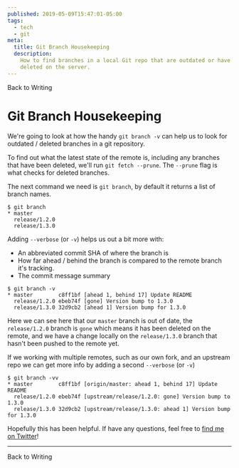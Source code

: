 ```yaml
---
published: 2019-05-09T15:47:01-05:00
tags:
  - tech
  - git
meta:
  title: Git Branch Housekeeping
  description:
    How to find branches in a local Git repo that are outdated or have been
    deleted on the server.
---
```




<Link to="/writing">Back to Writing</Link>

# Git Branch Housekeeping

We're going to look at how the handy `git branch -v` can help us to look for
outdated / deleted branches in a git repository.

To find out what the latest state of the remote is, including any branches that
have been deleted, we'll run `git fetch --prune`. The `--prune` flag is what
checks for deleted branches.

The next command we need is `git branch`, by default it returns a list of branch
names.

```
$ git branch
* master
  release/1.2.0
  release/1.3.0
```

Adding `--verbose` (or `-v`) helps us out a bit more with:

- An abbreviated commit SHA of where the branch is
- How far ahead / behind the branch is compared to the remote branch it's
  tracking.
- The commit message summary

```
$ git branch -v
* master        c8ff1bf [ahead 1, behind 17] Update README
  release/1.2.0 ebeb74f [gone] Version bump to 1.3.0
  release/1.3.0 32d9cb2 [ahead 1] Version bump for 1.3.0
```

Here we can see here that our `master` branch is out of date, the
`release/1.2.0` branch is `gone` which means it has been deleted on the remote,
and we have a change locally on the `release/1.3.0` branch that hasn't been
pushed to the remote yet.

If we working with multiple remotes, such as our own fork, and an upstream repo
we can get more info by adding a second `--verbose` (or `-v`)

```
$ git branch -vv
* master        c8ff1bf [origin/master: ahead 1, behind 17] Update README
  release/1.2.0 ebeb74f [upstream/release/1.2.0: gone] Version bump to 1.3.0
  release/1.3.0 32d9cb2 [upstream/release/1.3.0: ahead 1] Version bump for 1.3.0
```

Hopefully this has been helpful. If have any questions, feel free to
[find me on Twitter](https://twitter.com/Graham42x)!

---

<Link to="/writing">Back to Writing</Link>
